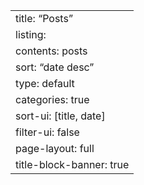 ---
title: "Posts"
listing:
  contents: posts
  sort: "date desc"
  type: default
  categories: true
  sort-ui: [title, date]
  filter-ui: false
page-layout: full
title-block-banner: true
---